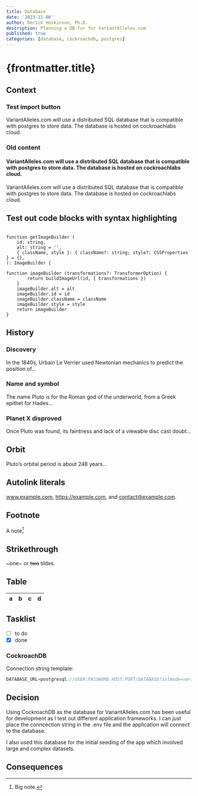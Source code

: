 ```yaml
---
title: Database
date: '2023-11-06'
author: Derick Hoskinson, Ph.D.
description: Planning a DB for for VariantAlleles.com
published: true
categories: [database, cockroachdb, postgres]
---
```







# {frontmatter.title}

## Context

### Test import button
<TContainer />
VariantAlleles.com will use a distributed SQL database that is compatible with postgres to store data. The database is hosted on cockroachlabs cloud.

### Old content

#### VariantAlleles.com will use a distributed SQL database that is compatible with postgres to store data. The database is hosted on cockroachlabs cloud.


VariantAlleles.com will use a distributed SQL database that is compatible with postgres to store data. The database is hosted on cockroachlabs cloud.
## Test out code blocks with syntax highlighting

```tsx

function getImageBuilder (
    id: string,
    alt: string = '',
    { className, style }: { className?: string; style?: CSSProperties } = {},
): ImageBuilder {

function imageBuilder (transformations?: TransformerOption) {
        return buildImageUrl(id, { transformations })
    }
    imageBuilder.alt = alt
    imageBuilder.id = id
    imageBuilder.className = className
    imageBuilder.style = style
    return imageBuilder
}

```
## History

### Discovery

In the 1840s, Urbain Le Verrier used Newtonian mechanics to predict the
position of…

### Name and symbol

The name Pluto is for the Roman god of the underworld, from a Greek epithet for
Hades…

### Planet X disproved

Once Pluto was found, its faintness and lack of a viewable disc cast doubt…

## Orbit

Pluto’s orbital period is about 248 years…
## Autolink literals

www.example.com, https://example.com, and contact@example.com.

## Footnote

A note[^1]

[^1]: Big note.

## Strikethrough

~one~ or ~~two~~ tildes.

## Table

| a | b  |  c |  d  |
| - | :- | -: | :-: |

## Tasklist

* [ ] to do
* [x] done
### CockroachDB

Connection string template:
```ts
DATABASE_URL=postgresql://USER:PASSWORD.HOST:PORT/DATABASE?sslmode=verify-full
```

## Decision

Using CockroachDB as the database for VariantAlleles.com has been useful for development as I test out different application frameworks. I can just place the conncection string in the .env file and the application will connect to the database.

I also used this database for the initial seeding of the app which involved large and complex datasets.

## Consequences
